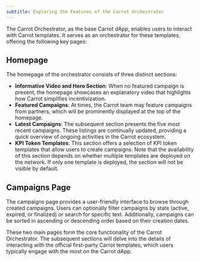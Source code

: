 ```yaml
---
subtitle: Exploring the Features of the Carrot Orchestrator
---
```


The Carrot Orchestrator, as the base Carrot dApp, enables users to interact with
Carrot templates. It serves as an orchestrator for these templates, offering the
following key pages:

## Homepage

The homepage of the orchestrator consists of three distinct sections:

-   **Informative Video and Hero Section**: When no featured campaign is
    present, the homepage showcases an explanatory video that highlights how
    Carrot simplifies incentivization.
-   **Featured Campaigns**: At times, the Carrot team may feature campaigns from
    partners, which will be prominently displayed at the top of the homepage.
-   **Latest Campaigns**: The subsequent section presents the five most recent
    campaigns. These listings are continually updated, providing a quick
    overview of ongoing activities in the Carrot ecosystem.
-   **KPI Token Templates**: This section offers a selection of KPI token
    templates that allow users to create campaigns. Note that the availability
    of this section depends on whether multiple templates are deployed on the
    network. If only one template is deployed, the section will not be visible
    by default.

## Campaigns Page

The campaigns page provides a user-friendly interface to browse through created
campaigns. Users can optionally filter campaigns by state (active, expired, or
finalized) or search for specific text. Additionally, campaigns can be sorted in
ascending or descending order based on their creation dates.

These two main pages form the core functionality of the Carrot Orchestrator. The
subsequent sections will delve into the details of interacting with the official
first-party Carrot templates, which users typically engage with the most on the
Carrot dApp.

